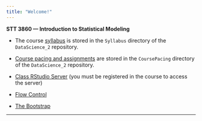 ```yaml
---
title: "Welcome!"
---
```


**STT 3860 --- Introduction to Statistical Modeling**

* The course [syllabus](./Syllabus/SyllabusDS2Spring21.html) is stored in the `Syllabus` directory of the `DataScience_2` repository.

* [Course pacing and assignments](./CoursePacing/STT3860CoursePacingS2021.html) are stored in the `CoursePacing` directory of the `DataScience_2` repository.

* [Class RStudio Server](https://mathr.math.appstate.edu) (you must be registered in the course to access the server)

* [Flow Control](https://stat-ata-asu.github.io/STT3851ClassRepo/Rmarkdown/FlowControl.html)

* [The Bootstrap](https://stat-ata-asu.github.io/STT3851ClassRepo/Rmarkdown/TheBootstrap.html)

* * *
